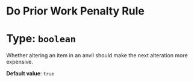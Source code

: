 # Do Prior Work Penalty Rule
# Type: `boolean`
Whether altering an item in an anvil should make the next alteration more expensive.

**Default value**: `true`
